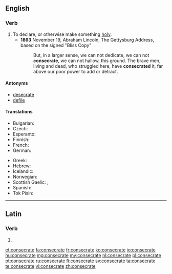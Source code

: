 ==English==

===Verb===
{{en-verb|consecrat|ing}}

# To declare, or otherwise make something [[holy]].
#* '''1863''' November 19, Abraham Lincoln, The Gettysburg Address, based on the signed "Bliss Copy"
#*: But, in a larger sense, we can not dedicate, we can not '''consecrate''', we can not hallow, this ground. The brave men, living and dead, who struggled here, have '''consecrated''' it, far above our poor power to add or detract.

====Antonyms====
* [[desecrate]]
* [[defile]]

====Translations====
{{trans-top|to declare, or otherwise make something holy}}
* Bulgarian: {{t+|bg|освещавам}}
* Czech: {{t-|cs|zasvětit}}
* Esperanto: {{t-|eo|konsekri}}
* Finnish: {{t-|fi|pyhittää}}
* French: {{t+|fr|consacrer}}
* German: {{t+|de|weihen}}
{{trans-mid}}
* Greek: {{t+|el|αγιάζω|tr=aγiázo}}
* Hebrew: {{t-|he|לקדש|sc=Hebr}}
* Icelandic: {{t-|is|helga}}
* Norwegian: {{t+|no|konsekrere}}
* Scottish Gaelic: {{t-|gd|coisrig|xs=Scottish Gaelic}}, {{t-|gd|naomhaich}}
* Spanish: {{t-|es|consagrar}}
* Tok Pisin: {{t-|tpi|tambuim}}
{{trans-bottom}}

----

==Latin==

===Verb===
{{la-verb-form|cōnsecrāte}}

# {{conjugation of|consecro|cōnsecrō|2|p|pres|act|imp|lang=la}}

[[et:consecrate]]
[[fa:consecrate]]
[[fr:consecrate]]
[[ko:consecrate]]
[[io:consecrate]]
[[hu:consecrate]]
[[mg:consecrate]]
[[my:consecrate]]
[[nl:consecrate]]
[[pl:consecrate]]
[[pt:consecrate]]
[[ru:consecrate]]
[[fi:consecrate]]
[[sv:consecrate]]
[[ta:consecrate]]
[[te:consecrate]]
[[vi:consecrate]]
[[zh:consecrate]]